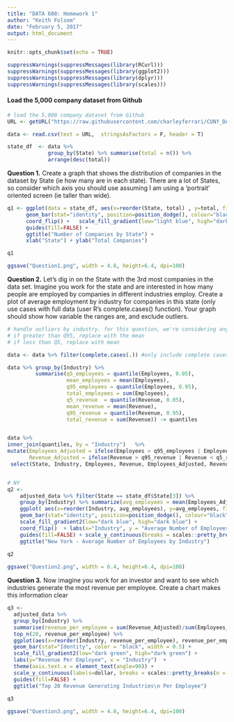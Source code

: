 ```yaml
---
title: "DATA 608: Homework 1"
author: "Keith Folsom"
date: "February 5, 2017"
output: html_document
---
```


```r
knitr::opts_chunk$set(echo = TRUE)
```
```r

suppressWarnings(suppressMessages(library(RCurl)))
suppressWarnings(suppressMessages(library(ggplot2)))
suppressWarnings(suppressMessages(library(dplyr)))
suppressWarnings(suppressMessages(library(scales)))

```


#### Load the 5,000 company dataset from Github

```r

# load the 5,000 company dataset from Github
URL <- getURL("https://raw.githubusercontent.com/charleyferrari/CUNY_DATA608/master/lecture1/Data/inc5000_data.csv")

data <- read.csv(text = URL,  stringsAsFactors = F, header = T)

state_df  <- data %>% 
             group_by(State) %>% summarise(total = n()) %>% 
             arrange(desc(total))

```

__Question 1.__  Create a graph that shows the distribution of companies in the dataset by State (ie how many are in each state). There are a lot of States, so consider which axis you should use assuming I am using a 'portrait' oriented screen (ie taller than wide). 

```r

q1 <- ggplot(data = state_df, aes(x=reorder(State, total) , y=total, fill=total)) +
      geom_bar(stat="identity", position=position_dodge(), colour="black", width = 0.5) +  
      coord_flip() +   scale_fill_gradient(low="light blue", high="dark blue") + scale_y_continuous(breaks = scales::pretty_breaks(n = 10)) +
      guides(fill=FALSE) +
      ggtitle("Number of Companies by State") +
      xlab("State") + ylab("Total Companies")   

q1

```

```r
ggsave("Question1.png", width = 4.8, height=6.4, dpi=100)

```


__Question 2.__ Let's dig in on the State with the 3rd most companies in the data set. Imagine you work for the state and are interested in how many people are employed by companies in different industries employ. Create a plot of average employment by industry for companies in this state (only use cases with full data (user R's complete.cases() function). Your graph should show how variable the ranges are, and exclude outliers.

```r

# handle outliers by industry. for this question, we're considering anything greater than thee 95th quantile an outlier
# if greater than Q95, replace with the mean
# if less than Q5, replace with mean

data <- data %>% filter(complete.cases(.)) #only include complete cases

data %>% group_by(Industry) %>% 
         summarise(q5_employees = quantile(Employees, 0.05),
                   mean_employees = mean(Employees),
                   q95_employees = quantile(Employees, 0.95),
                   total_employees = sum(Employees),
                   q5_revenue  = quantile(Revenue, 0.05),
                   mean_revenue = mean(Revenue),
                   q95_revenue = quantile(Revenue, 0.95),
                   total_revenue = sum(Revenue)) -> quantiles


data %>%
inner_join(quantiles, by = "Industry")   %>% 
mutate(Employees_Adjusted = ifelse(Employees > q95_employees | Employees < q5_employees, mean_employees, Employees),
       Revenue_Adjusted = ifelse(Revenue > q95_revenue | Revenue < q5_revenue, mean_revenue, Revenue)) %>%
 select(State, Industry, Employees, Revenue, Employees_Adjusted, Revenue_Adjusted) -> adjusted_data


# NY
q2 <- 
    adjusted_data %>% filter(State == state_df$State[3]) %>%
    group_by(Industry) %>% summarize(avg_employees = mean(Employees_Adjusted)) %>%
    ggplot( aes(x=reorder(Industry, avg_employees), y=avg_employees, fill=avg_employees)) +
    geom_bar(stat="identity", position=position_dodge(), colour="black", width = 0.5) +           
    scale_fill_gradient2(low="dark blue", high="dark blue") +
    coord_flip()  + labs(x="Industry", y = "Average Number of Employees") + 
    guides(fill=FALSE) + scale_y_continuous(breaks = scales::pretty_breaks(n = 15)) +
    ggtitle("New York - Average Number of Employees by Industry")
  
q2

```

```r

ggsave("Question2.png", width = 6.4, height=6.4, dpi=100)

```



__Question 3.__ Now imagine you work for an investor and want to see which industries generate the most revenue per employee. Create a chart makes this information clear

```r

q3 <- 
  adjusted_data %>% 
  group_by(Industry) %>% 
  summarise(revenue_per_employee = sum(Revenue_Adjusted)/sum(Employees_Adjusted)) %>% 
  top_n(20, revenue_per_employee) %>%
  ggplot(aes(x=reorder(Industry, revenue_per_employee), revenue_per_employee, fill=revenue_per_employee)) +
  geom_bar(stat="Identity", color = "black", width = 0.5) +
  scale_fill_gradient2(low="dark green", high="dark green") +
  labs(y="Revenue Per Employee", x = "Industry")  +
  theme(axis.text.x = element_text(angle=90)) + 
  scale_y_continuous(labels=dollar, breaks = scales::pretty_breaks(n = 10)) +
  guides(fill=FALSE) +   
  ggtitle("Top 20 Revenue Generating Industries\n Per Employee")
  
q3

```

```r
ggsave("Question3.png", width = 4.8, height=6.4, dpi=100)

```



